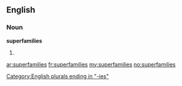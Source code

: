 ==English==

===Noun===
'''superfamilies'''

# {{plural of|[[superfamily]]}}

[[Category:English plurals ending in "-ies"]]

[[ar:superfamilies]]
[[fr:superfamilies]]
[[my:superfamilies]]
[[no:superfamilies]]